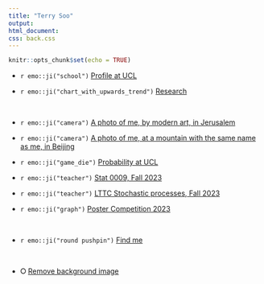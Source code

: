 ```yaml
---
title: "Terry Soo"
output: 
html_document: 
css: back.css
---
```




```r
knitr::opts_chunk$set(echo = TRUE)
```

* `r emo::ji("school")` [Profile at UCL](https://www.ucl.ac.uk/statistics/dr-terry-soo)



*  `r emo::ji("chart_with_upwards_trend")` [Research](https://tsoo-math.github.io/m3/research.html)

<br>

* `r emo::ji("camera")` [A photo of me, by modern art, in Jerusalem](https://tsoo-math.github.io/m3/tsrain.jpg)


* `r emo::ji("camera")` [A photo of me, at a mountain with the same name as me, in Beijing](https://tsoo-math.github.io/m3/terrysoo.htm)



* `r emo::ji("game_die")` [Probability at UCL](https://sites.google.com/view/probability-at-ucl/home?authuser=0)



* `r emo::ji("teacher")` [Stat 0009, Fall 2023](https://tsoo-math.github.io/ucl4/skeleton-stat9-2023.html)


* `r emo::ji("teacher")` [LTTC Stochastic processes, Fall 2023](https://tsoo-math.github.io/lttc/skeleton-LTTC-2023.html)


* `r emo::ji("graph")` [Poster Competition 2023](https://tsoo-math.github.io/ucl2/grst/2023-poster.html)

<br>

*   `r emo::ji("round pushpin")` [Find me](https://tsoo-math.github.io/find.html)

<br>




* &#x2B58; [Remove background image](https://tsoo-math.github.io/index-noback.html)


